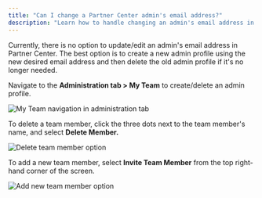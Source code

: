 ```yaml
---
title: "Can I change a Partner Center admin's email address?"
description: "Learn how to handle changing an admin's email address in Partner Center."
---
```


Currently, there is no option to update/edit an admin's email address in Partner Center. The best option is to create a new admin profile using the new desired email address and then delete the old admin profile if it's no longer needed.

Navigate to the **Administration tab > My Team** to create/delete an admin profile.

![My Team navigation in administration tab](/img/administration/my-team/my-team-navigation.jpg)

To delete a team member, click the three dots next to the team member's name, and select **Delete Member.**

![Delete team member option](/img/administration/my-team/delete-team-member.jpg)

To add a new team member, select **Invite Team Member** from the top right-hand corner of the screen.

![Add new team member option](/img/administration/my-team/add-team-member.jpg)